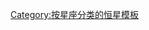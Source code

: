 {{Navbox
|title=[[双子座]]恒星
|bodyclass = hlist
|name=双子座恒星
|state = {{{state|<noinclude>uncollapsed</noinclude>}}}
|border={{{border|}}}

| above = 
* [[双子座恒星列表]]

|group1=[[拜耳命名法|拜耳命名]]
|list1=
* [[北河二|α]]
* [[北河三|β]]
* [[井宿三|γ]]
* [[天樽二|δ]]
* [[井宿五|ε]]
* [[井宿七|ζ]]
* [[钺 (恒星)|η]]
* [[五诸侯一|θ]]
* [[五诸侯三|ι]]
* [[积薪|κ]]
* [[井宿八|λ]]
* [[井宿一|μ]]
* [[井宿二|ν]]
* [[井宿四|ξ]]
* [[北河增二|ο]]
* [[北河增三|π]]
* [[北河一|ρ]]
* [[北河增四|σ]]
* [[五诸侯二|τ]]
* [[五诸侯四|υ]]
* [[五诸侯五|φ]]
* [[爟增三|χ]]
* [[天樽三|ω]]
* [[五诸侯增三|b]]
* [[积薪增一|c]]
* [[井宿六|d]]
* [[井宿增十三|e]]
* [[水位增三|f]]
* [[水位增四|g]]
* [[天樽一|A]]
* [[井宿增九|W]]

|group2=[[佛兰斯蒂德命名法|佛氏命名]]
|list2=
* [[司怪二|1]]
* [[双子座2|2]]
* [[双子座3|3]]
* [[双子座4|4]]
* [[双子座5|5]]
* [[双子座6 |6]]
* [[钺 (恒星)|7 (η)]]
* [[双子座8|8]]
* [[钺增一|9]]
* [[双子座10|10]]
* [[双子座11|11]]
* [[双子座12|12]]
* [[井宿一|13 (μ)]]
* [[双子座14|14]]
* [[双子座15|15]]
* [[双子座16|16]]
* [[井宿二|18 (ν)]]
* [[双子座19|19]]
* [[双子座20|20]]
* [[双子座22|22]]
* [[井宿增八|23]]
* [[井宿三|24 (γ)]]
* [[双子座25|25]]
* [[井宿增七|26]]
* [[井宿五|27 (ε)]]
* [[井宿增四|28]]
* [[井宿增十|30]]
* [[井宿四|31 (ξ)]]
* [[井宿增十一|32]]
* [[双子座33|33]]
* [[五诸侯一|34 (θ)]]
* [[井宿增十二|35]]
* [[井宿六|36 (d)]]
* [[天樽增一|37]]
* [[井宿增十三|38 (e)]]
* [[双子座39|39]]
* [[天樽增二|40]]
* [[井宿增十四|41]]
* [[天樽三|42 (ω)]]
* [[井宿七|43 (ζ)]]
* [[天樽增六|44]]
* [[井宿增十五|45]]
* [[五诸侯二|46 (τ)]]
* [[天樽增三|47]]
* [[天樽增五|48]]
* [[49 Geminorum|49]]
* [[井宿增十七|51]]
* [[天樽增四|52]]
* [[双子座53|53]]
* [[井宿八|54 (λ)]]
* [[天樽二|55 (δ)]]
* [[天樽增七|56]]
* [[天樽一|57 (A)]]
* [[双子座58|58]]
* [[五诸侯增一|59]]
* [[五诸侯三|60 (ι)]]
* [[天樽增八|61]]
* [[北河一|62 (ρ)]]
* [[天樽增九|63]]
* [[五诸侯增二|64]]
* [[五诸侯增三|65 (b)]]
* [[北河二|66 (α)]]
* [[双子座67|67]]
* [[水位增二|68]]
* [[五诸侯四|69 (υ)]]
* [[北河增一|70]]
* [[北河增二|71 (ο)]]
* [[水位增三|74 (f)]]
* [[北河增四|75 (σ)]]
* [[积薪增一|76 (c)]]
* [[积薪|77 (κ)]]
* [[北河三|78 (β)]]
* [[双子座79|79]]
* [[北河增三|80 (π)]]
* [[水位增四|81 (g)]]
* [[积薪增二|82]]
* [[五诸侯五|83 (φ)]]
* [[积薪增三|84]]
* [[水位增五|85]]
* ''[[天猫座3]]''
* ''[[司怪增二|金牛座141]]''

|group3=[[恒星距离列表|近星]]
|list3=
* [[Gliese 251]]
* [[GJ 1093]]
* [[Gl 232]]
* [[2MASS 0727+1710]]

|group4=其他
|list4=
* [[四渎一]]
* [[井宿增十六]]
* [[水位增十二]]

| exoplanets = 
* {{le|HAT-P-24b|HAT-P-24b}}
* {{le|HAT-P-50b|HAT-P-50b}}
* [[HD 50554 b]]
* [[HD 59686 b]]
* [[雙子座βb]]

|below = 
* {{Icon|Category}} '''[[:Category:雙子座|雙子座]]'''
}}<noinclude>
[[Category:按星座分类的恒星模板]]
</noinclude>